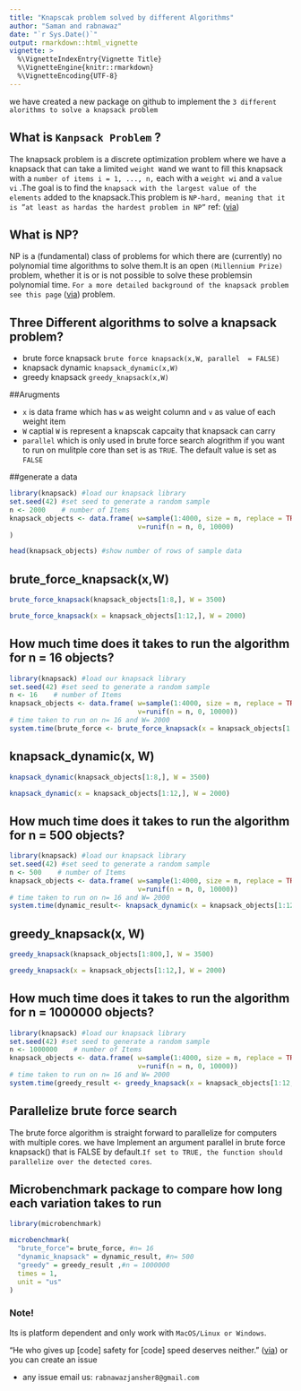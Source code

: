 ```yaml
---
title: "Knapscak problem solved by different Algorithms"
author: "Saman and rabnawaz"
date: "`r Sys.Date()`"
output: rmarkdown::html_vignette
vignette: >
  %\VignetteIndexEntry{Vignette Title}
  %\VignetteEngine{knitr::rmarkdown}
  %\VignetteEncoding{UTF-8}
---
```

we have created a new package on github to implement the `3 different alorithms to solve a knapsack problem`

## What is `Kanpsack Problem` ?
The knapsack problem is a discrete optimization problem where we have a knapsack that can take a limited `weight W `and we want to fill this knapsack with a   `number of items i = 1, ..., n,`   each with a `weight wi` and a `value vi`
.The goal is to find the `knapsack with the largest value of the elements` added to the knapsack.This problem is `NP-hard, meaning that it is ”at least as hardas the hardest problem in NP”`
ref: ([via](https://en.wikipedia.org/wiki/NP-hardness))

## What is NP?
NP is a (fundamental) class of problems for which there are (currently) no polynomial time algorithms to solve them.It is an open `(Millennium Prize)` problem, whether it is or is not possible to solve these problemsin polynomial time.
`For a more detailed background of the knapsack problem see this page`
([via](https://en.wikipedia.org/wiki/Knapsack)) problem.

## Three Different algorithms to solve a knapsack problem?
- brute force knapsack `brute force knapsack(x,W, parallel  = FALSE)`
- knapsack dynamic      `knapsack_dynamic(x,W)`    
- greedy knapsack       `greedy_knapsack(x,W)`


##Arugments 

- `x` is data frame which has `w` as weight column and `v` as value of each weight item
- `W` captial `W` is represent a knapscak capcaity that knapsack can carry
- `parallel` which is only used in brute force search alogrithm if you want to run on mulitple core than set is as `TRUE`. The default value is set as `FALSE`

##generate a data

```r
library(knapsack) #load our knapsack library
set.seed(42) #set seed to generate a random sample
n <- 2000    # number of Items
knapsack_objects <- data.frame( w=sample(1:4000, size = n, replace = TRUE),
                                v=runif(n = n, 0, 10000)
)

head(knapsack_objects) #show number of rows of sample data 
```

## brute_force_knapsack(x,W)


```r
brute_force_knapsack(knapsack_objects[1:8,], W = 3500)
```

```r
brute_force_knapsack(x = knapsack_objects[1:12,], W = 2000)
```

## How much time does it takes to run the algorithm for n = 16 objects?

```r
library(knapsack) #load our knapsack library
set.seed(42) #set seed to generate a random sample
n <- 16    # number of Items
knapsack_objects <- data.frame( w=sample(1:4000, size = n, replace = TRUE),
                                v=runif(n = n, 0, 10000))
# time taken to run on n= 16 and W= 2000
system.time(brute_force <- brute_force_knapsack(x = knapsack_objects[1:12,], W = 2000))
```


## knapsack_dynamic(x, W)

```r
knapsack_dynamic(knapsack_objects[1:8,], W = 3500)
```

```r
knapsack_dynamic(x = knapsack_objects[1:12,], W = 2000)
```

## How much time does it takes to run the algorithm for n = 500 objects?

```r
library(knapsack) #load our knapsack library
set.seed(42) #set seed to generate a random sample
n <- 500    # number of Items
knapsack_objects <- data.frame( w=sample(1:4000, size = n, replace = TRUE),
                                v=runif(n = n, 0, 10000))
# time taken to run on n= 16 and W= 2000
system.time(dynamic_result<- knapsack_dynamic(x = knapsack_objects[1:12,], W = 2000))
```



## greedy_knapsack(x, W)

```r
greedy_knapsack(knapsack_objects[1:800,], W = 3500)
```

```r
greedy_knapsack(x = knapsack_objects[1:12,], W = 2000)
```

## How much time does it takes to run the algorithm for n = 1000000 objects?

```r
library(knapsack) #load our knapsack library
set.seed(42) #set seed to generate a random sample
n <- 1000000    # number of Items
knapsack_objects <- data.frame( w=sample(1:4000, size = n, replace = TRUE),
                                v=runif(n = n, 0, 10000))
# time taken to run on n= 16 and W= 2000
system.time(greedy_result <- greedy_knapsack(x = knapsack_objects[1:12,], W = 2000))
```

## Parallelize brute force search
The brute force algorithm is straight forward to parallelize for computers with multiple cores. we have Implement an argument parallel in brute force knapsack() that is FALSE by default.` If set to TRUE, the function should parallelize
over the detected cores`.



## Microbenchmark package to compare how long each variation takes to run

```r
library(microbenchmark)

microbenchmark(
  "brute_force"= brute_force, #n= 16
  "dynamic_knapsack" = dynamic_result, #n= 500
  "greedy" = greedy_result ,#n = 1000000
  times = 1,
  unit = "us"
)
```

### Note!
Its is platform dependent and only work with `MacOS/Linux or Windows`.


"He who gives up [code] safety for [code] speed deserves neither."
([via](https://github.com/rjkhan/RCourse-lab6)) or you can create an issue 

- any issue email us: `rabnawazjansher8@gmail.com`
